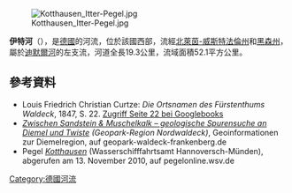 [[Image:Kotthausen_Itter-Pegel.jpg|right]]

{{Coord|51|22|1|N|8|41|16.3|E|display=title}}

'''伊特河'''（{{lang-de|Itter}}），是[[德國|德國]]的河流，位於該國西部，流經[[北萊茵-威斯特法倫州|北萊茵-威斯特法倫州]]和[[黑森州|黑森州]]，屬於[[迪默爾河|迪默爾河]]的左支流，河道全長19.3公里，流域面積52.1平方公里。

==參考資料==
* Louis Friedrich Christian Curtze: ''Die Ortsnamen des Fürstenthums Waldeck'', 1847, S. 22. [https://books.google.de/books?id=dgM_AAAAcAAJ&hl=de&pg=PA22 Zugriff Seite 22 bei Googlebooks]
* [http://www.geopark-waldeck-frankenberg.de/de/5_Geopark-Zentren/Nordwaldeck.php4 ''Zwischen Sandstein & Muschelkalk – geologische Spurensuche an Diemel und Twiste''] {{Wayback|url=http://www.geopark-waldeck-frankenberg.de/de/5_Geopark-Zentren/Nordwaldeck.php4 |date=20080224174646 }} ''(Geopark-Region Nordwaldeck)'', Geoinformationen zur Diemelregion, auf geopark-waldeck-frankenberg.de
* Pegel [http://www.pegelonline.wsv.de/gast/stammdaten?pegelnr=44100013 ''Kotthausen''] {{Wayback|url=http://www.pegelonline.wsv.de/gast/stammdaten?pegelnr=44100013 |date=20201031231817 }} (Wasserschifffahrtsamt Hannoversch-Münden), abgerufen am 13. November 2010, auf pegelonline.wsv.de

{{Germany-geo-stub}}
[[Category:德國河流|Category:德國河流]]